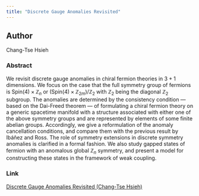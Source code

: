 ```yaml
---
title: "Discrete Gauge Anomalies Revisited"
---
```


## Author

Chang-Tse Hsieh

### Abstract

We revisit discrete gauge anomalies in chiral fermion theories in $3+1$ dimensions. We focus on the case that the full symmetry group of fermions is $\mathrm{Spin}(4) \times \mathbb{Z}_n$ or $(\mathrm{Spin}(4) \times \mathbb{Z}_{2m})/\mathbb{Z}_2$ with $\mathbb{Z}_2$ being the diagonal $\mathbb{Z}_2$ subgroup. The anomalies are determined by the consistency condition --- based on the Dai-Freed theorem --- of formulating a chiral fermion theory on a generic spacetime manifold with a structure associated with either one of the above symmetry groups and are represented by elements of some finite abelian groups. Accordingly, we give a reformulation of the anomaly cancellation conditions, and compare them with the previous result by Ibáñez and Ross. The role of symmetry extensions in discrete symmetry anomalies is clarified in a formal fashion. We also study gapped states of fermion with an anomalous global $\mathbb{Z}_n$ symmetry, and present a model for constructing these states in the framework of weak coupling.

### Link

[Discrete Gauge Anomalies Revisited (Chang-Tse Hsieh)](https://arxiv.org/abs/1808.02881)